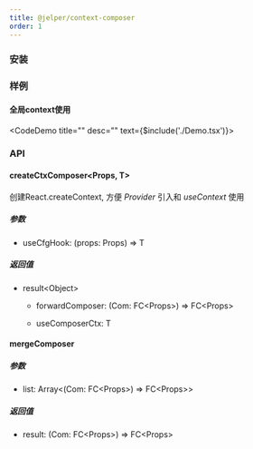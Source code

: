 ```yaml
---
title: @jelper/context-composer
order: 1
---
```




### 安装
<ImportTabs name="@jelper/context-composer" />

### 样例

#### 全局context使用
<CodeDemo title="" desc="" text={$include('./Demo.tsx')}><Demo /></CodeDemo>

### API

#### createCtxComposer\<Props, T\>

创建React.createContext, 方便 <em>Provider</em> 引入和 <em>useContext</em> 使用

##### 参数

- useCfgHook: (props: Props) => T

##### 返回值

- result\<Object\>

  - forwardComposer: (Com: FC\<Props\>) => FC\<Props\>

  - useComposerCtx: T

#### mergeComposer

##### 参数

- list: Array\<(Com: FC\<Props\>) => FC\<Props\>\> 

##### 返回值

- result: (Com: FC\<Props\>) => FC\<Props\>

